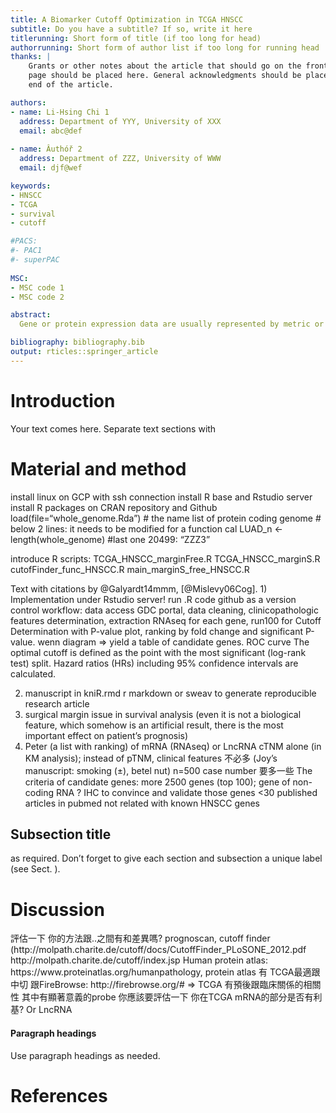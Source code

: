 ```yaml
---
title: A Biomarker Cutoff Optimization in TCGA HNSCC 
subtitle: Do you have a subtitle? If so, write it here
titlerunning: Short form of title (if too long for head)
authorrunning: Short form of author list if too long for running head
thanks: | 
    Grants or other notes about the article that should go on the front 
    page should be placed here. General acknowledgments should be placed at the
    end of the article.

authors: 
- name: Li-Hsing Chi 1
  address: Department of YYY, University of XXX
  email: abc@def
  
- name: Âuthóř 2
  address: Department of ZZZ, University of WWW
  email: djf@wef

keywords:
- HNSCC
- TCGA
- survival
- cutoff

#PACS: 
#- PAC1
#- superPAC
    
MSC:
- MSC code 1
- MSC code 2    

abstract:
  Gene or protein expression data are usually represented by metric or at least ordinal variables. In order to translate a continuous variable into a clinical decision, it is necessary to determine a cutoff point and to stratify patients into two groups each requiring a different kind of treatment. Currently, there is no standard method or standard software for biomarker cutoff determination. Therefore, we developed Cutoff Finder, a bundle of optimization and visualization methods for cutoff determination that is accessible online. While one of the methods for cutoff optimization is based solely on the distribution of the marker under investigation, other methods optimize the correlation of the dichotomization with respect to an outcome or survival variable. We illustrate the functionality of Cutoff Finder by the analysis of the gene expression of estrogen receptor (ER) and progesterone receptor (PgR) in breast cancer tissues. This distribution of these important markers is analyzed and correlated with immunohistologically determined ER status.

bibliography: bibliography.bib
output: rticles::springer_article
---
```


# Introduction {#intro}

Your text comes here. Separate text sections with

# Material and method {#sec:1}
<!-- # since the date [2019/05/13] after -->
install linux on GCP with ssh connection
install R base and Rstudio server
install R packages on CRAN repository and Github
load(file="whole_genome.Rda") # the name list of protein coding genome
# below 2 lines: it needs to be modified for a function cal
LUAD_n <- length(whole_genome) #last one 20499: "ZZZ3"

introduce R scripts: TCGA_HNSCC_marginFree.R  TCGA_HNSCC_marginS.R  cutofFinder_func_HNSCC.R  main_marginS_free_HNSCC.R


Text with citations by @Galyardt14mmm, [@Mislevy06Cog].
1) Implementation under Rstudio server! run .R code
github as a version control
workflow: data access GDC portal, data cleaning, clinicopathologic features determination, extraction RNAseq for each gene, run100 for Cutoff Determination with P-value plot, ranking by fold change and significant P-value. wenn diagram => yield a table of candidate genes.
ROC curve
The optimal cutoff is defined as the point with the most
significant (log-rank test) split. Hazard ratios (HRs) including
95% confidence intervals are calculated.

2) manuscript in kniR.rmd r markdown or sweav to generate reproducible research article
3) surgical margin issue in survival analysis (even it is not a biological feature, which somehow is an artificial result, there is the most important effect on patient's prognosis)
4) Peter (a list with ranking) of mRNA (RNAseq) or LncRNA
cTNM alone (in KM analysis);
instead of pTNM, clinical features 不必多 (Joy's manuscript: smoking (±), betel nut)
n=500 case number 要多一些
The criteria of candidate genes: more 2500 genes (top 100); gene of non-coding RNA ?
IHC to convince and validate those genes
<30 published articles in pubmed
not related with known HNSCC genes

## Subsection title {#sec:2}

as required. Don't forget to give each section
and subsection a unique label (see Sect. \ref{sec:1}).

# Discussion {#sec:4}
評估一下 
你的方法跟..之間有和差異嗎? prognoscan, cutoff finder (http://molpath.charite.de/cutoff/docs/CutoffFinder_PLoSONE_2012.pdf
http://molpath.charite.de/cutoff/index.jsp
Human protein atlas: https://www.proteinatlas.org/humanpathology, protein atlas 有 TCGA最適跟中切
跟FireBrowse: http://firebrowse.org/# => TCGA 有預後跟臨床關係的相關性 其中有顯著意義的probe
你應該要評估一下 你在TCGA mRNA的部分是否有利基? Or LncRNA

#### Paragraph headings 

Use paragraph headings as needed.

\begin{align}
a^2+b^2=c^2
\end{align}





# References
